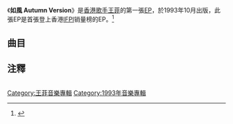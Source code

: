 {{Album infobox | <!-- See Wikipedia:WikiProject_Albums -->
|  Name        = 如風 Autumn Version
|  Type        = ep
|  Artist      = [[王菲|王菲]]
|  Cover       = 如風 Autumn Version.jpg
|  Released    = 1993年10月
|  Recorded    = 
|  Genre       = [[粵語流行音樂|粵語流行音樂]]
|  Length      = 
|  Label       = [[新藝寶|新藝寶]]
|  Number      =
|  Producer    = [[梁榮駿|Alvin Leong]]<br />[[梁飛翔|Stanley Leung]]（Co-produced）
|  Last album  = [[十萬個為什麼？|十萬個為什麼？]] <br />(1993年)
|  This album  = 如風 Autumn Version <br />(1993年)
|  Next album  = [[最菲|最菲]] <br />(1994年)
}}

《'''如風 Autumn Version'''》是[[香港|香港]][[歌手|歌手]][[王菲|王菲]]的第一張[[EP|EP]]，於1993年10月出版，此張EP是首張登上香港[[IFPI|IFPI]]销量榜的EP。<ref>{{Cite web |url=http://music.yule.sohu.com/6/0304/01/blank219270156.shtml |title=存档副本 |accessdate=2007-08-17 |archive-date=2009-07-11 |archive-url=https://web.archive.org/web/20090711001927/http://music.yule.sohu.com/6/0304/01/blank219270156.shtml |dead-url=no }}</ref>

==曲目==
{{Tracklist
| collapsed =
| extra_column =

| title1 = 如風
| note1 = Autumn Version
| music1 = [[張宇|張宇]]
| lyrics1 = [[林振強|林振強]]
| arranger1 = [[唐奕聰|Gary Tong]]
| longnote1 =
| extra1 = 
| length1 = 

| title2 = 誘惑我
| note2 = 電影《誘僧》主題曲~國語版
| music2 = [[劉以達|劉以達]]
| lyrics2 = [[周耀輝|周耀輝]]
| arranger2 = 劉以達
| longnote2 = 
| extra2 = 
| length2 = 

| title3 = 天生不是情造
| note3 = [[TVB|TVB]]電視劇《雌雄大老千》主題曲
| music3 = [[雷有曜|雷有曜]]
| lyrics3 = [[林夕|林夕]]
| arranger3 = Gary Tong
| longnote3 = 
| extra3 = 
| length3 = 

| title4 = 季候風
| note4 = 
| music4 = 陳小霞
| lyrics4 = [[潘源良|潘源良]]
| arranger4 = Richard Yuen
| longnote4 = 改编自張瓊瑤的《有一天我會》
| extra4 = 
| length4 = 
}}

==注釋==
<div class="references-small" style="-moz-column-count:2; column-count:2;">
<references />
</div>

{{王菲}}

[[Category:王菲音樂專輯|Category:王菲音樂專輯]]
[[Category:1993年音樂專輯|Category:1993年音樂專輯]]